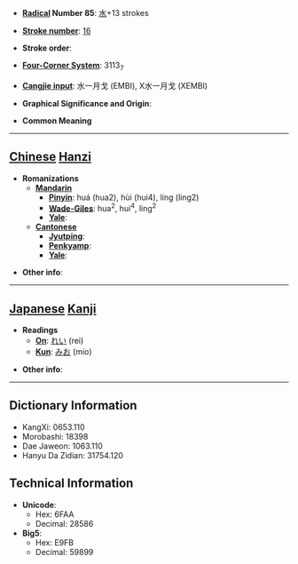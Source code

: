 * '''[[Wiktionary:Chinese radical index| Radical]] Number 85''': [[Wiktionary:Chinese radical index 水|水]]+13 strokes

* '''[[Wiktionary:Chinese total strokes index|Stroke number]]''': [[Wiktionary:Chinese total strokes index 16|16]]

* '''Stroke order''': 

* '''[[Wiktionary:Chinese four corner index|Four-Corner System]]''': 3113<sub>7</sub>

* '''[[Wiktionary:Chinese Cangjie index|Cangjie input]]''': 水一月戈 (EMBI), X水一月戈 (XEMBI)

* '''Graphical Significance and Origin''': 

* '''Common Meaning'''

----

== [[Chinese]] [[Hanzi]] ==

* '''Romanizations'''
** '''[[Mandarin]]'''
*** '''[[Pinyin]]''': huá (hua2), hùi (hui4), líng (ling2)
*** '''[[Wade-Giles]]''': hua<sup>2</sup>, hui<sup>4</sup>, ling<sup>2</sup>
*** '''[[Yale]]''': 
** '''[[Cantonese]]'''
*** '''[[Jyutping]]''':
*** '''[[Penkyamp]]''': 
*** '''[[Yale]]''': 

* '''Other info''': 

----

== [[Japanese]] [[Kanji]] ==

* '''Readings'''
** '''[[On]]''': [[れい]] (rei)
** '''[[Kun]]''': [[みお]] (mio)

* '''Other info''':  

----

== Dictionary Information ==

* KangXi: 0653.110
* Morobashi: 18398
* Dae Jaweon: 1063.110
* Hanyu Da Zidian: 31754.120

== Technical Information ==

* '''Unicode''':
** Hex: 6FAA
** Decimal: 28586
* '''Big5''':
** Hex: E9FB
** Decimal: 59899